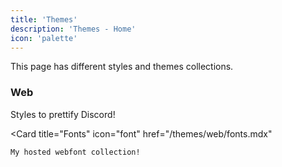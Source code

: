 ```yaml
---
title: 'Themes'
description: 'Themes - Home'
icon: 'palette'
---
```


This page has different styles and themes collections.

### Web
<CardGroup cols={2}>
  <Card
    title="Discord"
    icon="discord"
    href="/themes/web/discordThemes.mdx"
  >
    Styles to prettify Discord!
  </Card>

  <Card
    title="Fonts"
    icon="font"
    href="/themes/web/fonts.mdx"
  >
    My hosted webfont collection!
  </Card>
</CardGroup>
